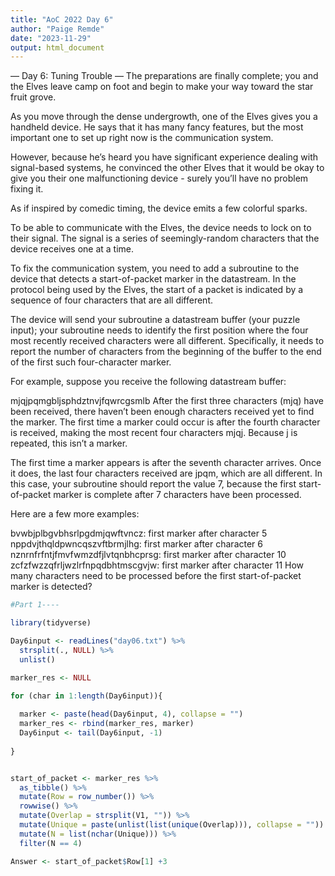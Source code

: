 ```yaml
---
title: "AoC 2022 Day 6"
author: "Paige Remde"
date: "2023-11-29"
output: html_document
---
```


--- Day 6: Tuning Trouble ---
The preparations are finally complete; you and the Elves leave camp on foot and begin to make your way toward the star fruit grove.

As you move through the dense undergrowth, one of the Elves gives you a handheld device. He says that it has many fancy features, but the most important one to set up right now is the communication system.

However, because he's heard you have significant experience dealing with signal-based systems, he convinced the other Elves that it would be okay to give you their one malfunctioning device - surely you'll have no problem fixing it.

As if inspired by comedic timing, the device emits a few colorful sparks.

To be able to communicate with the Elves, the device needs to lock on to their signal. The signal is a series of seemingly-random characters that the device receives one at a time.

To fix the communication system, you need to add a subroutine to the device that detects a start-of-packet marker in the datastream. In the protocol being used by the Elves, the start of a packet is indicated by a sequence of four characters that are all different.

The device will send your subroutine a datastream buffer (your puzzle input); your subroutine needs to identify the first position where the four most recently received characters were all different. Specifically, it needs to report the number of characters from the beginning of the buffer to the end of the first such four-character marker.

For example, suppose you receive the following datastream buffer:

mjqjpqmgbljsphdztnvjfqwrcgsmlb
After the first three characters (mjq) have been received, there haven't been enough characters received yet to find the marker. The first time a marker could occur is after the fourth character is received, making the most recent four characters mjqj. Because j is repeated, this isn't a marker.

The first time a marker appears is after the seventh character arrives. Once it does, the last four characters received are jpqm, which are all different. In this case, your subroutine should report the value 7, because the first start-of-packet marker is complete after 7 characters have been processed.

Here are a few more examples:

bvwbjplbgvbhsrlpgdmjqwftvncz: first marker after character 5
nppdvjthqldpwncqszvftbrmjlhg: first marker after character 6
nznrnfrfntjfmvfwmzdfjlvtqnbhcprsg: first marker after character 10
zcfzfwzzqfrljwzlrfnpqdbhtmscgvjw: first marker after character 11
How many characters need to be processed before the first start-of-packet marker is detected?

```r

#Part 1----

library(tidyverse)

Day6input <- readLines("day06.txt") %>%
  strsplit(., NULL) %>%
  unlist()

marker_res <- NULL

for (char in 1:length(Day6input)){
  
  marker <- paste(head(Day6input, 4), collapse = "")
  marker_res <- rbind(marker_res, marker)
  Day6input <- tail(Day6input, -1)
  
}


start_of_packet <- marker_res %>%
  as_tibble() %>%
  mutate(Row = row_number()) %>%
  rowwise() %>%
  mutate(Overlap = strsplit(V1, "")) %>%
  mutate(Unique = paste(unlist(list(unique(Overlap))), collapse = "")) %>%
  mutate(N = list(nchar(Unique))) %>%
  filter(N == 4)

Answer <- start_of_packet$Row[1] +3

```
